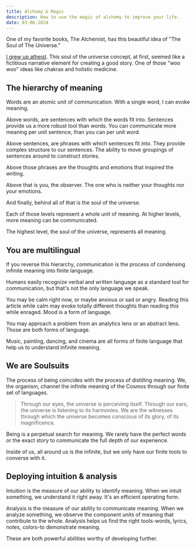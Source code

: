```yaml
---
title: Alchemy & Magic
description: How to use the magic of alchemy to improve your life.
date: 03-06-2024
---
```


One of my favorite books, The Alchemist, has this beautiful idea of "The Soul of The Universe."

[I grew up atheist](/blog/our-need-for-certainty). 
This soul of the universe concept, at first, seemed like a fictitious narrative element for creating a good story.
One of those "woo woo" ideas like chakras and holistic medicine.

## The hierarchy of meaning

Words are an atomic unit of communication.
With a single word, I can evoke meaning.

Above words, are sentences with which the words fit into.
Sentences provide us a more robust tool than words.
You can communicate more meaning per unit sentence, than you can per unit word.

Above sentences, are phrases with which sentences fit into.
They provide complex structure to our sentences.
The ability to move groupings of sentences around to construct stories.

Above those phrases are the thoughts and emotions that inspired the writing.

Above that is you, the observer.
The one who is neither your thoughts nor your emotions.

And finally, behind all of that is the soul of the universe.

Each of those levels represent a whole unit of meaning.
At higher levels, more meaning can be communicated.

The highest level, the soul of the universe, represents all meaning.

## You are multilingual

If you reverse this hierarchy, communication is the process of condensing infinite meaning into finite language.

Humans easily recognize verbal and written language as a standard tool for communication, but that's not the only language we speak.

You may be calm right now, or maybe anxious or sad or angry.
Reading this article while calm may evoke totally different thoughts than reading this while enraged.
Mood is a form of language.

You may approach a problem from an analytics lens or an abstract lens.
Those are both forms of language.

Music, painting, dancing, and cinema are all forms of finite language that help us to understand infinite meaning.

## We are Soulsuits

The process of being coincides with the process of distilling meaning.
We, the organism, channel the infinite meaning of the Cosmos through our finite set of languages.

> Through our eyes, the universe is perceiving itself. Through our ears, the universe is listening to its harmonies. We are the witnesses through which the universe becomes conscious of its glory, of its magnificence.

Being is a perpetual search for meaning.
We rarely have the perfect words or the exact story to communicate the full depth of our experience.

Inside of us, all around us is the infinite, but we only have our finite tools to converse with it.

## Deploying intuition & analysis

Intuition is the measure of our ability to identify meaning.
When we intuit something, we understand it right away.
It's an efficient operating form.

Analysis is the measure of our ability to communicate meaning.
When we analyze something, we observe the component units of meaning that contribute to the whole.
Analysis helps us find the right tools-words, lyrics, notes, colors-to demonstrate meaning.

These are both powerful abilities worthy of developing further.